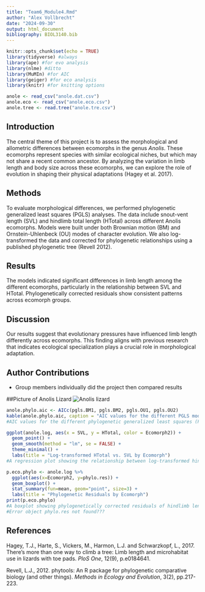 ```yaml
---
title: "Team6_Module4.Rmd"
author: "Alex Vollbrecht"
date: "2024-09-30"
output: html_document
bibliography: BIOL3140.bib
---
```


```r
knitr::opts_chunk$set(echo = TRUE)
library(tidyverse) #always
library(ape) #for evo analysis
library(nlme) #ditto
library(MuMIn) #for AIC
library(geiger) #for eco analysis
library(knitr) #for knitting options
```


```r
anole <- read_csv("anole.dat.csv")
anole.eco <- read_csv("anole.eco.csv")
anole.tree <- read.tree("anole.tre.csv")
```
## Introduction

The central theme of this project is to assess the morphological and allometric differences between ecomorphs in the genus *Anolis*. These ecomorphs represent species with similar ecological niches, but which may not share a recent common ancestor. By analyzing the variation in limb length and body size across these ecomorphs, we can explore the role of evolution in shaping their physical adaptations (Hagey et al. 2017).

## Methods

To evaluate morphological differences, we performed phylogenetic generalized least squares (PGLS) analyses. The data include snout-vent length (SVL) and hindlimb total length (HTotal) across different Anolis ecomorphs. Models were built under both Brownian motion (BM) and Ornstein-Uhlenbeck (OU) modes of character evolution. We also log-transformed the data and corrected for phylogenetic relationships using a published phylogenetic tree (Revell 2012).

## Results

The models indicated significant differences in limb length among the different ecomorphs, particularly in the relationship between SVL and HTotal. Phylogenetically corrected residuals show consistent patterns across ecomorph groups.

## Discussion

Our results suggest that evolutionary pressures have influenced limb length differently across ecomorphs. This finding aligns with previous research that indicates ecological specialization plays a crucial role in morphological adaptation.

## Author Contributions

- Group members individually did the project then compared results

##Picture of Anolis Lizard
![Anolis lizard](https://upload.wikimedia.org/wikipedia/commons/e/e0/Green_Anole_%2820396330%29.jpg)

```r
anole.phylo.aic <- AICc(pgls.BM1, pgls.BM2, pgls.OU1, pgls.OU2)
kable(anole.phylo.aic, caption = "AIC values for the different PGLS models.")
#AIC values for the different phylogenetic generalized least squares (PGLS) models analyzed
```

```r
ggplot(anole.log, aes(x = SVL, y = HTotal, color = Ecomorph2)) +
  geom_point() +
  geom_smooth(method = "lm", se = FALSE) +
  theme_minimal() +
  labs(title = "Log-transformed HTotal vs. SVL by Ecomorph")
#A regression plot showing the relationship between log-transformed hindlimb total length (HTotal) and snout-vent length (SVL), with data points colored by ecomorph group
```

```r
p.eco.phylo <- anole.log %>%
  ggplot(aes(x=Ecomorph2, y=phylo.res)) + 
  geom_boxplot() + 
  stat_summary(fun=mean, geom="point", size=3) +
  labs(title = "Phylogenetic Residuals by Ecomorph")
print(p.eco.phylo)
#A boxplot showing phylogenetically corrected residuals of hindlimb length across different ecomorphs of Anolis lizards, with means highlighted
#Error object phylo.res not found???
```
## References

Hagey, T.J., Harte, S., Vickers, M., Harmon, L.J. and Schwarzkopf, L., 2017. There’s more than one way to climb a tree: Limb length and microhabitat use in lizards with toe pads. *PloS One*, 12(9), p.e0184641.

Revell, L.J., 2012. phytools: An R package for phylogenetic comparative biology (and other things). *Methods in Ecology and Evolution*, 3(2), pp.217-223.
